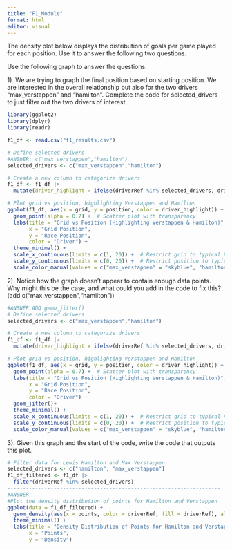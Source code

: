 ```yaml
---
title: "F1_Module"
format: html
editor: visual
---
```


The density plot below displays the distribution of goals per game played for each position. Use it to answer the following two questions.

Use the following graph to answer the questions.

1). We are trying to graph the final position based on starting position. We are interested in the overall relationship but also for the two drivers "max_verstappen" and "hamilton". Complete the code for selected_drivers to just filter out the two drivers of interest.

```r
library(ggplot2)
library(dplyr)
library(readr)

f1_df <- read.csv("f1_results.csv")

# Define selected drivers
#ANSWER: c("max_verstappen","hamilton")
selected_drivers <- c("max_verstappen","hamilton")

# Create a new column to categorize drivers
f1_df <- f1_df |> 
  mutate(driver_highlight = ifelse(driverRef %in% selected_drivers, driverRef, "Other"))

# Plot grid vs position, highlighting Verstappen and Hamilton
ggplot(f1_df, aes(x = grid, y = position, color = driver_highlight)) +  
  geom_point(alpha = 0.7) +  # Scatter plot with transparency  
  labs(title = "Grid vs Position (Highlighting Verstappen & Hamilton)",  
       x = "Grid Position",  
       y = "Race Position",  
       color = "Driver") +  
  theme_minimal() +  
  scale_x_continuous(limits = c(1, 20)) +  # Restrict grid to typical F1 positions (1 to 20)  
  scale_y_continuous(limits = c(0, 20)) +  # Restrict position to typical race positions (0 to 20)  
  scale_color_manual(values = c("max_verstappen" = "skyblue", "hamilton" = "red", "Other" = "gray"))  # Assign colors

```

2). Notice how the graph doesn't appear to contain enough data points. Why might this be the case, and what could you add in the code to fix this?(add c("max_verstappen","hamilton"))

```r
#ANSWER ADD gemo_jitter()
# Define selected drivers
selected_drivers <- c("max_verstappen","hamilton")

# Create a new column to categorize drivers
f1_df <- f1_df |> 
  mutate(driver_highlight = ifelse(driverRef %in% selected_drivers, driverRef, "Other"))

# Plot grid vs position, highlighting Verstappen and Hamilton
ggplot(f1_df, aes(x = grid, y = position, color = driver_highlight)) +  
  geom_point(alpha = 0.7) +  # Scatter plot with transparency  
  labs(title = "Grid vs Position (Highlighting Verstappen & Hamilton)",  
       x = "Grid Position",  
       y = "Race Position",  
       color = "Driver") +  
  geom_jitter()+
  theme_minimal() +  
  scale_x_continuous(limits = c(1, 20)) +  # Restrict grid to typical F1 positions (1 to 20)  
  scale_y_continuous(limits = c(0, 20)) +  # Restrict position to typical race positions (0 to 20)  
  scale_color_manual(values = c("max_verstappen" = "skyblue", "hamilton" = "red", "Other" = "gray"))  # Assign colors
```

3). Given this graph and the start of the code, write the code that outputs this plot.

```r
# Filter data for Lewis Hamilton and Max Verstappen
selected_drivers <- c("hamilton", "max_verstappen")
f1_df_filtered <- f1_df |>
  filter(driverRef %in% selected_drivers)
---------------------------------------------------------------------
#ANSWER
#Plot the density distribution of points for Hamilton and Verstappen
ggplot(data = f1_df_filtered) + 
  geom_density(aes(x = points, color = driverRef, fill = driverRef), alpha = 0.25) + 
  theme_minimal() +
  labs(title = "Density Distribution of Points for Hamilton and Verstappen",
       x = "Points",
       y = "Density")

```
